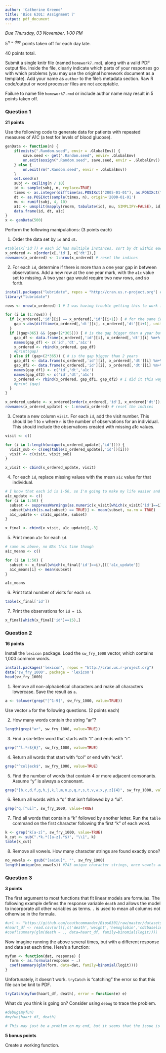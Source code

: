 ```yaml
---
author: 'Catherine Greene'
title: 'Bios 6301: Assignment 7'
output: pdf_document
---
```


*Due Thursday, 03 November, 1:00 PM*

$5^{n=day}$ points taken off for each day late.

40 points total.

Submit a single knitr file (named `homework7.rmd`), along with a valid PDF output file. Inside the file, clearly indicate which parts of your responses go with which problems (you may use the original homework document as a template). Add your name as `author` to the file's metadata section. Raw R code/output or word processor files are not acceptable.

Failure to name file `homework7.rmd` or include author name may result in 5 points taken off.

### Question 1 ###

**21 points**

Use the following code to generate data for patients with repeated measures of A1C (a test for levels of blood glucose).

```r
genData <- function(n) {
    if(exists(".Random.seed", envir = .GlobalEnv)) {
        save.seed <- get(".Random.seed", envir= .GlobalEnv)
        on.exit(assign(".Random.seed", save.seed, envir = .GlobalEnv))
    } else {
        on.exit(rm(".Random.seed", envir = .GlobalEnv))
    }
    set.seed(n)
    subj <- ceiling(n / 10)
    id <- sample(subj, n, replace=TRUE)
    times <- as.integer(difftime(as.POSIXct("2005-01-01"), as.POSIXct("2000-01-01"), units='secs'))
    dt <- as.POSIXct(sample(times, n), origin='2000-01-01')
    mu <- runif(subj, 4, 10)
    a1c <- unsplit(mapply(rnorm, tabulate(id), mu, SIMPLIFY=FALSE), id)
    data.frame(id, dt, a1c)
}
x <- genData(500)
```

Perform the following manipulations: (3 points each)

1. Order the data set by `id` and `dt`.
```r
#table(x['id']) # each id has multiple instances, sort by dt within each id group
x_ordered <- x[order(x[,'id'], x['dt']),]
rownames(x_ordered) <- 1:nrow(x_ordered) # reset the indices
```
2. For each `id`, determine if there is more than a one year gap in between observations.  Add a new row at the one year mark, with the `a1c` value set to missing.  A two year gap would require two new rows, and so forth.
```r
install.packages("lubridate", repos = "http://cran.us.r-project.org") # install lubridate
library("lubridate")

rows <- nrow(x_ordered)-1 # I was having trouble getting this to work inline

for (i in (1:rows)) {
  if (x_ordered[,'id'][i] == x_ordered[,'id'][i+1]) { # for the same id
    gap <-abs(difftime(x_ordered[,'dt'][i], x_ordered[,'dt'][i+1], units='days')) # what is the gap
  }
  if ((gap>365) && (gap<(2*365))) { # is the gap bigger than a year but less than 2 years
    gap_df <- data.frame(x_ordered[,'id'][i], x_ordered[,'dt'][i] %m+% years(1), 'NA')
    names(gap_df) <- c('id','dt','a1c')
    x_ordered <- rbind(x_ordered, gap_df)
    #print(gap)
  } else if (gap>(2*365)) { # is the gap bigger than 2 years
    gap_df1 <- data.frame(x_ordered[,'id'][i], x_ordered[,'dt'][i] %m+% years(1), 'NA')
    gap_df2 <- data.frame(x_ordered[,'id'][i], x_ordered[,'dt'][i] %m+% years(2), 'NA')
    names(gap_df1) <- c('id','dt','a1c')
    names(gap_df2) <- c('id','dt','a1c')
    x_ordered <- rbind(x_ordered, gap_df1, gap_df2) # I did it this way because it defaulted to wrong organization of rows vs columns
    #print (gap)
  }
}

x_ordered_update <- x_ordered[order(x_ordered[,'id'], x_ordered['dt']),]
rownames(x_ordered_update) <- 1:nrow(x_ordered) # reset the indices

```
3. Create a new column `visit`.  For each `id`, add the visit number.  This should be 1 to `n` where `n` is the number of observations for an individual.  This should include the observations created with missing a1c values.
```r
visit <- c()

for (i in 1:length(unique(x_ordered_update[,'id']))) {
  visit_sub <- c(seq(table(x_ordered_update[,'id'])[i]))
  visit <- c(visit, visit_sub)
}

x_visit <- cbind(x_ordered_update, visit)
```
4. For each `id`, replace missing values with the mean `a1c` value for that individual.
```r
# I know that each id is 1-50, so I'm going to make my life easier and just say that
a1c_update <- c()
for (i in 1:50) {
  subset <- suppressWarnings(as.numeric(x_visit[which(x_visit['id']==i),][['a1c']]))
  subset[which(is.na(subset) == TRUE)] <- mean(subset, na.rm = TRUE)
  a1c_update <- c(a1c_update, subset)
}

x_final <- cbind(x_visit, a1c_update)[,-3]
```
5. Print mean `a1c` for each `id`.
```r
# same as above, no NAs this time though
a1c_means <- c()

for (i in 1:50) {
  subset <- x_final[which(x_final['id']==i),][['a1c_update']]
  a1c_means[i] <- mean(subset)
}

a1c_means
```
6. Print total number of visits for each `id`.
```r
table(x_final['id'])
```
7. Print the observations for `id = 15`.
```r
x_final[which(x_final['id']==15),]
```

### Question 2 ###

**16 points**

Install the `lexicon` package. Load the `sw_fry_1000` vector, which contains 1,000 common words.

```r
install.packages('lexicon', repos = "http://cran.us.r-project.org")
data('sw_fry_1000', package = 'lexicon')
head(sw_fry_1000)
```

1. Remove all non-alphabetical characters and make all characters lowercase. Save the result as `a`.

```r
a <- tolower(grep("[^1-9]", sw_fry_1000, value=TRUE))
```

Use vector `a` for the following questions. (2 points each)

2. How many words contain the string "ar"?

```r
length(grep("ar", sw_fry_1000, value=TRUE))
```

3. Find a six-letter word that starts with "l" and ends with "r".

```r
grep("^l.*r${6}", sw_fry_1000, value=TRUE)
```

4. Return all words that start with "col" or end with "eck".

```r
grep("^col|eck$", sw_fry_1000, value=TRUE)
```

5. Find the number of words that contain 4 or more adjacent consonants. Assume "y" is always a consonant.

```r
grep("[b,c,d,f,g,h,j,k,l,m,n,p,q,r,s,t,v,w,x,y,z]{4}", sw_fry_1000, value=TRUE)
```

6. Return all words with a "q" that isn't followed by a "ui".

```r
grep("q.[^ui]", sw_fry_1000, value=TRUE)
```

7. Find all words that contain a "k" followed by another letter. Run the `table` command on the first character following the first "k" of each word.

```r
k <- grep("k[a-z]", sw_fry_1000, value=TRUE)
k_cut <- sub(".*k.*([a-z].*$)", "\\1", k)
table(k_cut)
```

8. Remove all vowels. How many character strings are found exactly once?

```r
no_vowels <- gsub("[aeiou]", "", sw_fry_1000)
length(unique(no_vowels)) #743 unique character strings, once vowels are cut out
```

### Question 3 ###

**3 points**

The first argument to most functions that fit linear models are formulas.  The following example defines the response variable `death` and allows the model to incorporate all other variables as terms. `.` is used to mean all columns not otherwise in the formula.

```r
#url <- "https://github.com/couthcommander/Bios6301/raw/master/datasets/haart.csv"
#haart_df <- read.csv(url)[,c('death','weight','hemoglobin','cd4baseline')]
#coef(summary(glm(death ~ ., data=haart_df, family=binomial(logit))))
```

Now imagine running the above several times, but with a different response and data set each time.  Here's a function:

```r
myfun <- function(dat, response) {
  form <- as.formula(response ~ .)
  coef(summary(glm(form, data=dat, family=binomial(logit))))
}
```

Unfortunately, it doesn't work. `tryCatch` is "catching" the error so that this file can be knit to PDF.

```r
tryCatch(myfun(haart_df, death), error = function(e) e)
```

What do you think is going on?  Consider using `debug` to trace the problem.

```r
#debug(myfun)
#myfun(haart_df, death)

# This may just be a problem on my end, but it seems that the issue is originating with the url. The web address may be faulty, which is not allowing the dataset to load.
```

**5 bonus points**

Create a working function.
